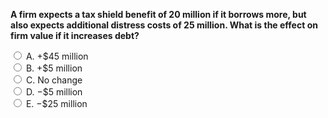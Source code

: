 ::: {.question-block}

<form onsubmit="event.preventDefault(); checkAnswer('module9_mcq_q88')" data-correct-answer="D">
<strong style="display: block;">A firm expects a tax shield benefit of 20 million if it borrows more, but also expects additional distress costs of 25 million. What is the effect on firm value if it increases debt?</strong>

<label><input type="radio" name="module9_mcq_q88" value="A"> A. +$45 million</label><br>
<label><input type="radio" name="module9_mcq_q88" value="B"> B. +$5 million</label><br>
<label><input type="radio" name="module9_mcq_q88" value="C"> C. No change</label><br>
<label><input type="radio" name="module9_mcq_q88" value="D"> D. −$5 million</label><br>
<label><input type="radio" name="module9_mcq_q88" value="E"> E. −$25 million</label><br>
</form>

<div id="feedback-module9_mcq_q88" class="feedback" data-status="" style="display:none;">
✅ D is correct. Added distress cost outweighs tax benefit → net effect = −5 million.
</div>

:::
